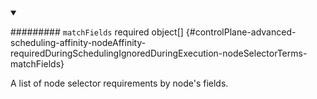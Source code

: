 


<details className="config-field" data-expandable="true" open>
<summary>

######### `matchFields` <span className="config-field-required" data-required="false">required</span> <span className="config-field-type">object[]</span> <span className="config-field-default"></span> <span className="config-field-enum"></span> {#controlPlane-advanced-scheduling-affinity-nodeAffinity-requiredDuringSchedulingIgnoredDuringExecution-nodeSelectorTerms-matchFields}

A list of node selector requirements by node's fields.

</summary>

<PartialMatchfieldsreference />


</details>
